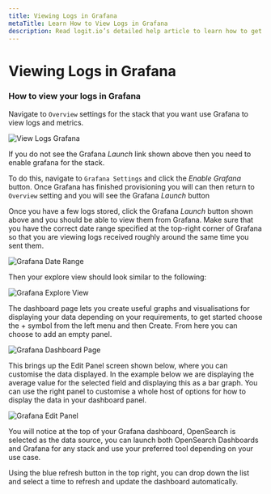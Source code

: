 ```yaml
---
title: Viewing Logs in Grafana
metaTitle: Learn How to View Logs in Grafana
description: Read logit.io’s detailed help article to learn how to get started and explore your logs in log management with Grafana
---
```


# Viewing Logs in Grafana

### How to view your logs in Grafana
Navigate to `Overview` settings for the stack that you want use Grafana to view logs and metrics.

![View Logs Grafana](@/images/help/log-management/getting-started/view-logs-grafana.png)

If you do not see the Grafana _Launch_ link shown above then you need to enable grafana for the stack.

To do this, navigate to `Grafana Settings` and click the _Enable Grafana_ button. Once Grafana has finished provisioning
you will can then return to `Overview` setting and you will see the Grafana _Launch_ button

Once you have a few logs stored, click the Grafana _Launch_ button shown above and you should be able to view them from Grafana. 
Make sure that you have the correct date range specified at the top-right corner of Grafana so that you are viewing logs received 
roughly around the same time you sent them.

![Grafana Date Range](@/images/help/log-management/getting-started/grafana-date-range.png)

Then your explore view should look similar to the following:

![Grafana Explore View](@/images/help/log-management/getting-started/grafana-explore-view.png)

The dashboard page lets you create useful graphs and visualisations for displaying your data depending on your requirements, to get started choose the + symbol from the left menu and then Create. From here you can choose to add an empty panel.

![Grafana Dashboard Page](@/images/help/log-management/getting-started/grafana-dashboard-page.png)

This brings up the Edit Panel screen shown below, where you can customise the data displayed. In the example below we are displaying the average value for the selected field and displaying this as a bar graph. You can use the right panel to customise a whole host of options for how to display the data in your dashboard panel.

![Grafana Edit Panel](@/images/help/log-management/getting-started/grafana-edit-panel.png)

You will notice at the top of your Grafana dashboard, OpenSearch is selected as the data source, you can launch both OpenSearch Dashboards and Grafana for any stack and use your preferred tool depending on your use case.

Using the blue refresh button in the top right, you can drop down the list and select a time to refresh and update the dashboard automatically.